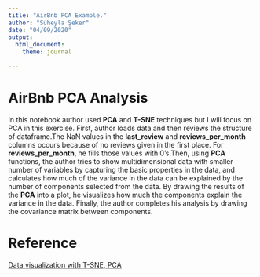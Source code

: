 ```yaml
---
title: "AirBnb PCA Example."
author: "Süheyla Şeker"
date: "04/09/2020"
output: 
  html_document:
    theme: journal 
  
---
```

# AirBnb PCA Analysis
In this notebook author used **PCA** and **T-SNE** techniques but I will focus on PCA in this exercise. First, author loads data and then reviews the structure of dataframe.The NaN values in the **last_review** and **reviews_per_month** columns occurs because of no reviews given in the first place. For **reviews_per_month**, he fills those values with 0's.Then, using **PCA** functions, the author tries to show multidimensional data with smaller number of variables by capturing the basic properties in the data, and calculates how much of the variance in the data can be explained by the number of components selected from the data. By drawing the results of the **PCA** into a plot, he visualizes how much the components explain the variance in the data. Finally, the author completes his analysis by drawing the covariance matrix between components.

# Reference
[Data visualization with T-SNE, PCA](https://www.kaggle.com/jrw2200/unsupervised-techniques-t-sne-pca-k-means)